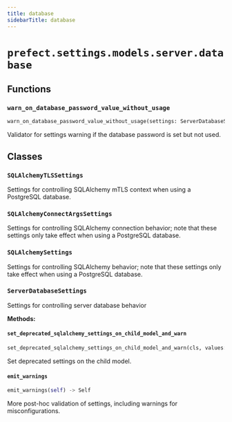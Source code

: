 ```yaml
---
title: database
sidebarTitle: database
---
```


# `prefect.settings.models.server.database`

## Functions

### `warn_on_database_password_value_without_usage` <sup><a href="https://github.com/prefecthq/prefect/blob/main/src/prefect/settings/models/server/database.py#L324" target="_blank"><Icon icon="github" size="14" /></a></sup>

```python
warn_on_database_password_value_without_usage(settings: ServerDatabaseSettings) -> None
```


Validator for settings warning if the database password is set but not used.


## Classes

### `SQLAlchemyTLSSettings` <sup><a href="https://github.com/prefecthq/prefect/blob/main/src/prefect/settings/models/server/database.py#L18" target="_blank"><Icon icon="github" size="14" /></a></sup>


Settings for controlling SQLAlchemy mTLS context when
using a PostgreSQL database.


### `SQLAlchemyConnectArgsSettings` <sup><a href="https://github.com/prefecthq/prefect/blob/main/src/prefect/settings/models/server/database.py#L54" target="_blank"><Icon icon="github" size="14" /></a></sup>


Settings for controlling SQLAlchemy connection behavior; note that these settings only take effect when
using a PostgreSQL database.


### `SQLAlchemySettings` <sup><a href="https://github.com/prefecthq/prefect/blob/main/src/prefect/settings/models/server/database.py#L89" target="_blank"><Icon icon="github" size="14" /></a></sup>


Settings for controlling SQLAlchemy behavior; note that these settings only take effect when
using a PostgreSQL database.


### `ServerDatabaseSettings` <sup><a href="https://github.com/prefecthq/prefect/blob/main/src/prefect/settings/models/server/database.py#L135" target="_blank"><Icon icon="github" size="14" /></a></sup>


Settings for controlling server database behavior


**Methods:**

#### `set_deprecated_sqlalchemy_settings_on_child_model_and_warn` <sup><a href="https://github.com/prefecthq/prefect/blob/main/src/prefect/settings/models/server/database.py#L289" target="_blank"><Icon icon="github" size="14" /></a></sup>

```python
set_deprecated_sqlalchemy_settings_on_child_model_and_warn(cls, values: dict[str, Any]) -> dict[str, Any]
```

Set deprecated settings on the child model.


#### `emit_warnings` <sup><a href="https://github.com/prefecthq/prefect/blob/main/src/prefect/settings/models/server/database.py#L318" target="_blank"><Icon icon="github" size="14" /></a></sup>

```python
emit_warnings(self) -> Self
```

More post-hoc validation of settings, including warnings for misconfigurations.

